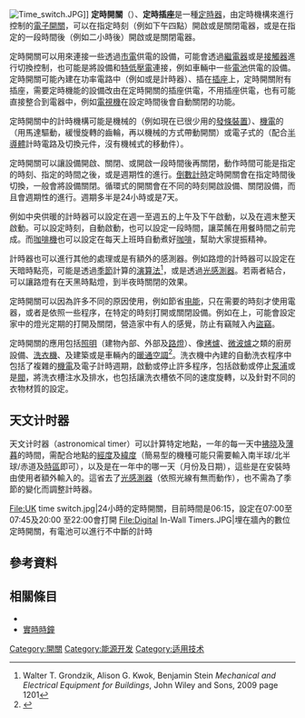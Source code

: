 [[File:Time_switch.JPG|thumb]]]]
'''定時開關'''（{{lang-en|time switch、timer switch、timer}}）、'''定時插座'''是一種[[定時器|定時器]]，由定時機構來進行控制的[[電子|電子]][[開關|開關]]，可以在指定時刻（例如下午四點）開啟或是關閉電器，或是在指定的一段時間後（例如二小時後）開啟或是關閉電器。

定時開關可以用來連接一些透過[[市電|市電]]供電的設備，可能會透過[[繼電器|繼電器]]或是[[接觸器|接觸器]]進行切換控制，也可能是將設備和[[特低壓電|特低壓電]]連接，例如車輛中一些[[電池|電池]]供電的設備。定時開關可能內建在功率電路中（例如{{le|中央供暖|central heating}}或是{{le|水暖|water heater}}計時器）、插在[[家用交流電源插頭與插座|插座]]上，定時開關附有插座，需要定時機能的設備改由在定時開關的插座供電，不用插座供電，也有可能直接整合到電器中，例如[[電視機|電視機]]在設定時間後會自動關閉的{{le|睡眠開關|sleep timer}}功能。

定時開關中的計時機構可能是機械的（例如現在已很少用的[[發條裝置|發條裝置]]）、[[機電|機電]]的（用馬達驅動，緩慢旋轉的齒輪，再以機械的方式帶動開關）或電子式的（配合[[半導體|半導體]]計時電路及切換元件，沒有機械式的移動件）。

定時開關可以讓設備開啟、關閉、或開啟一段時間後再關閉，動作時間可能是指定的時刻、指定的時間之後，或是週期性的進行。[[倒數計時|倒數計時]]定時開關會在指定時間後切換，一般會將設備關閉。循環式的開關會在不同的時刻開啟設備、關閉設備，而且會週期性的進行。週期多半是24小時或是7天。

例如中央供暖的計時器可以設定在週一至週五的上午及下午啟動，以及在週末整天啟動。{{le|慢燉鍋|slow cooker}}可以設定時刻，自動啟動，也可以設定一段時間，讓菜餚在用餐時間之前完成。而[[咖啡機|咖啡機]]也可以設定在每天上班時自動煮好[[咖啡|咖啡]]，幫助大家提振精神。

計時器也可以進行其他的處理或是有額外的感測器。例如路燈的計時器可以設定在天暗時點亮，可能是透過[[季節|季節]]計算的[[演算法|演算法]]<ref>Walter T. Grondzik, Alison G. Kwok, Benjamin Stein ''Mechanical and Electrical Equipment for Buildings'', John Wiley and Sons, 2009 {{ISBN|0-470-19565-7}}  page 1201</ref>，或是透過[[光感測器|光感測器]]。若兩者結合，可以讓路燈有在天黑時點燈，到半夜時關閉的效果。

定時開關可以因為許多不同的原因使用，例如節省[[电能|电能]]，只在需要的時刻才使用電器，或者是依照一些程序，在特定的時刻打開或關閉設備。例如在{{le|家庭保安|home security}}上，可能會設定家中的燈光定期的打開及關閉，營造家中有人的感覺，防止有竊賊入內[[盜竊|盜竊]]。

定時開關的應用包括[[照明|照明]]（建物內部、外部及[[路燈|路燈]]）、像[[烤爐|烤爐]]、[[微波爐|微波爐]]之類的廚房設備、[[洗衣機|洗衣機]]、及建築或是車輛內的[[暖通空調|暖通空調]]<ref>{{cite web |url=http://www.hydro.mb.ca/your_home/home_comfort/block_heaters.pdf |title=Car warmers, block heaters, and energy controls |accessdate=March 22, 2009 |deadurl=yes |archiveurl=https://web.archive.org/web/20101130121414/http://www.hydro.mb.ca/your_home/home_comfort/block_heaters.pdf |archivedate=2010-11-30 }}</ref>。洗衣機中內建的自動洗衣程序中包括了複雜的[[機電|機電]]及電子計時週期，啟動或停止許多程序，包括啟動或停止[[泵浦|泵浦]]或是[[閥|閥]]，將洗衣槽注水及排水，也包括讓洗衣槽依不同的速度旋轉，以及針對不同的衣物材質的設定。

==天文计时器==
天文计时器（astronomical timer）可以計算特定地點，一年的每一天中[[拂晓|拂晓]]及[[薄暮|薄暮]]的時間，需配合地點的[[經度|經度]]及[[緯度|緯度]]（簡易型的機種可能只需要輸入南半球/北半球/赤道及[[時區|時區]]即可），以及是在一年中的哪一天（月份及日期），這些是在安裝時由使用者額外輸入的。這省去了[[光感測器|光感測器]]（依照光線有無而動作），也不需為了季節的變化而調整計時器。

<gallery>
File:UK time switch.jpg|24小時的定時開關，目前時間是06:15，設定在07:00至07:45及20:00 至22:00會打開
File:Digital In-Wall Timers.JPG|埋在牆內的數位定時開關，有電池可以進行不中斷的計時 </gallery>
==參考資料==
{{reflist}}

==相關條目==
*{{le|安息日時鐘|Shabbat clock}}
*[[實時時鐘|實時時鐘]]

[[Category:開關|Category:開關]]
[[Category:能源开发|Category:能源开发]]
[[Category:适用技术|Category:适用技术]]